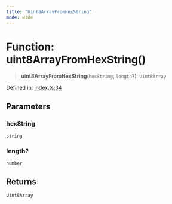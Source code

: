 ```yaml
---
title: "Uint8ArrayFromHexString"
mode: wide
---
```

  
# Function: uint8ArrayFromHexString()

> **uint8ArrayFromHexString**(`hexString`, `length`?): `Uint8Array`

Defined in: [index.ts:34](https://github.com/tkhq/sdk/blob/94193410cf3571aa019a0b9408107eeb43e39e16/packages/encoding/src/index.ts#L34)

## Parameters

### hexString

`string`

### length?

`number`

## Returns

`Uint8Array`
